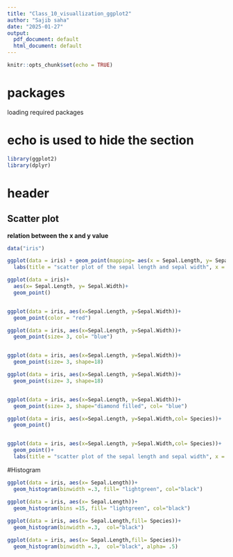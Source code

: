 ```yaml
---
title: "Class_10_visuallization_ggplot2"
author: "Sajib saha"
date: "2025-01-27"
output:
  pdf_document: default
  html_document: default
---
```


```r
knitr::opts_chunk$set(echo = TRUE)
```

# packages
loading required packages

# echo is used to hide the section

```r
library(ggplot2)
library(dplyr)
```

# header
## Scatter plot
**relation between the x and y value**
```r
data("iris")
```

```r
ggplot(data = iris) + geom_point(mapping= aes(x = Sepal.Length, y= Sepal.Width))+
  labs(title = "scatter plot of the sepal length and sepal width", x = "Sepal Length", y= "sepal widrh")
```

```r
ggplot(data = iris)+
  aes(x= Sepal.Length, y= Sepal.Width)+
  geom_point()


ggplot(data = iris, aes(x=Sepal.Length, y=Sepal.Width))+
  geom_point(color = "red")

ggplot(data = iris, aes(x=Sepal.Length, y=Sepal.Width))+
  geom_point(size= 3, col= "blue")


ggplot(data = iris, aes(x=Sepal.Length, y=Sepal.Width))+
  geom_point(size= 3, shape=18)

ggplot(data = iris, aes(x=Sepal.Length, y=Sepal.Width))+
  geom_point(size= 3, shape=18)


ggplot(data = iris, aes(x=Sepal.Length, y=Sepal.Width))+
  geom_point(size= 3, shape="diamond filled", col= "blue")

ggplot(data = iris, aes(x=Sepal.Length, y=Sepal.Width,col= Species))+
  geom_point()


ggplot(data = iris, aes(x=Sepal.Length, y=Sepal.Width,col= Species))+
  geom_point()+
  labs(title = "scatter plot of the sepal length and sepal width", x = "Sepal", y= "sepal widrh")
```
#Histogram


```r
ggplot(data = iris, aes(x= Sepal.Length))+
  geom_histogram(binwidth =.3, fill= "lightgreen", col="black")

ggplot(data = iris, aes(x= Sepal.Length))+
  geom_histogram(bins =15, fill= "lightgreen", col="black")
 
ggplot(data = iris, aes(x= Sepal.Length,fill= Species))+
  geom_histogram(binwidth =.3,  col="black")

ggplot(data = iris, aes(x= Sepal.Length,fill= Species))+
  geom_histogram(binwidth =.3,  col="black", alpha= .5)

```











